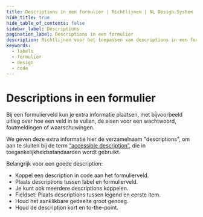 ```yaml
---
title: Descriptions in een formulier | Richtlijnen | NL Design System
hide_title: true
hide_table_of_contents: false
sidebar_label: Descriptions
pagination_label: Descriptions in een formulier
description: Richtlijnen voor het toepassen van descriptions in een formulier.
keywords:
  - labels
  - formulier
  - design
  - code
---
```


<!-- @license CC0-1.0 -->


# Descriptions in een formulier

Bij een formulierveld kun je extra informatie plaatsen, met bijvoorbeeld uitleg over hoe een veld in te vullen, de eisen voor een wachtwoord, foutmeldingen of waarschuwingen.

We geven deze extra informatie hier de verzamelnaam "descriptions", om aan te sluiten bij de term [“accessible description”](https://www.w3.org/TR/wai-aria-1.2/#dfn-accessible-description), die in toegankelijkheidsstandaarden wordt gebruikt.

Belangrijk voor een goede description:

- Koppel een description in code aan het formulierveld.
- Plaats descriptions tussen label en formulierveld.
- Je kunt ook meerdere descriptions koppelen.
- Fieldset: Plaats descriptions tussen legend en eerste item.
- Houd het aanklikbare gedeelte groot genoeg.
- Houd de description kort en to-the-point.

<DescriptionAssociated />
<DescriptionAssociatedCode />

<DescriptionPlacement />
<DescriptionPlacementCode />

<DescriptionMultiple />
<DescriptionMultipleCode />

<DescriptionFieldset />
<DescriptionFieldsetCode />

<DescriptionTargetSize />
<DescriptionTargetSizeCode />

<DescriptionLength />
<DescriptionLengthCode />

<FormFooterInfo />

